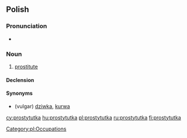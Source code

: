 ==Polish==

===Pronunciation===
* {{IPA|/prɔstɨˈtutka/|lang=pl}}

===Noun===
{{infl|pl|noun|g=f}}

# [[prostitute]]

====Declension====
{{pl-decl-noun-ka|prostytut}}

====Synonyms====
* (vulgar) [[dziwka]], [[kurwa]]

[[Category:pl:Occupations]]

[[cy:prostytutka]]
[[hu:prostytutka]]
[[pl:prostytutka]]
[[ru:prostytutka]]
[[fi:prostytutka]]